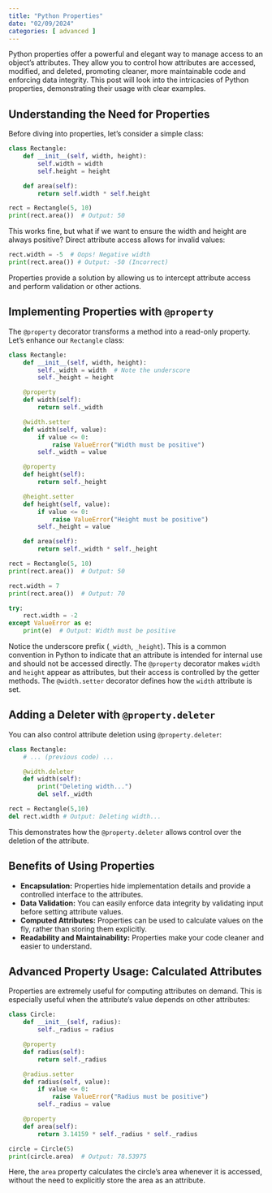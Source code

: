 ```yaml
---
title: "Python Properties"
date: "02/09/2024"
categories: [ advanced ]
---
```



Python properties offer a powerful and elegant way to manage access to an object's attributes.  They allow you to control how attributes are accessed, modified, and deleted, promoting cleaner, more maintainable code and enforcing data integrity.  This post will look into the intricacies of Python properties, demonstrating their usage with clear examples.


## Understanding the Need for Properties

Before diving into properties, let's consider a simple class:

```python
class Rectangle:
    def __init__(self, width, height):
        self.width = width
        self.height = height

    def area(self):
        return self.width * self.height

rect = Rectangle(5, 10)
print(rect.area())  # Output: 50
```

This works fine, but what if we want to ensure the width and height are always positive?  Direct attribute access allows for invalid values:

```python
rect.width = -5  # Oops! Negative width
print(rect.area()) # Output: -50 (Incorrect)
```

Properties provide a solution by allowing us to intercept attribute access and perform validation or other actions.


## Implementing Properties with `@property`

The `@property` decorator transforms a method into a read-only property.  Let's enhance our `Rectangle` class:

```python
class Rectangle:
    def __init__(self, width, height):
        self._width = width  # Note the underscore
        self._height = height

    @property
    def width(self):
        return self._width

    @width.setter
    def width(self, value):
        if value <= 0:
            raise ValueError("Width must be positive")
        self._width = value

    @property
    def height(self):
        return self._height

    @height.setter
    def height(self, value):
        if value <= 0:
            raise ValueError("Height must be positive")
        self._height = value

    def area(self):
        return self._width * self._height

rect = Rectangle(5, 10)
print(rect.area())  # Output: 50

rect.width = 7
print(rect.area())  # Output: 70

try:
    rect.width = -2
except ValueError as e:
    print(e)  # Output: Width must be positive

```

Notice the underscore prefix (`_width`, `_height`). This is a common convention in Python to indicate that an attribute is intended for internal use and should not be accessed directly.  The `@property` decorator makes `width` and `height` appear as attributes, but their access is controlled by the getter methods.  The `@width.setter` decorator defines how the `width` attribute is set.


##  Adding a Deleter with `@property.deleter`

You can also control attribute deletion using `@property.deleter`:

```python
class Rectangle:
    # ... (previous code) ...

    @width.deleter
    def width(self):
        print("Deleting width...")
        del self._width

rect = Rectangle(5,10)
del rect.width # Output: Deleting width...
```

This demonstrates how the `@property.deleter` allows control over the deletion of the attribute.

##  Benefits of Using Properties

* **Encapsulation:**  Properties hide implementation details and provide a controlled interface to the attributes.
* **Data Validation:**  You can easily enforce data integrity by validating input before setting attribute values.
* **Computed Attributes:**  Properties can be used to calculate values on the fly, rather than storing them explicitly.
* **Readability and Maintainability:** Properties make your code cleaner and easier to understand.


## Advanced Property Usage:  Calculated Attributes

Properties are extremely useful for computing attributes on demand.  This is especially useful when the attribute's value depends on other attributes:

```python
class Circle:
    def __init__(self, radius):
        self._radius = radius

    @property
    def radius(self):
        return self._radius

    @radius.setter
    def radius(self, value):
        if value <= 0:
            raise ValueError("Radius must be positive")
        self._radius = value

    @property
    def area(self):
        return 3.14159 * self._radius * self._radius

circle = Circle(5)
print(circle.area)  # Output: 78.53975
```

Here, the `area` property calculates the circle's area whenever it is accessed, without the need to explicitly store the area as an attribute.

